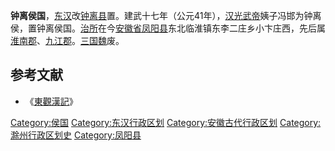 '''钟离侯国'''，[[东汉|东汉]]改[[钟离县|钟离县]]置。建武十七年（公元41年），[[汉光武帝|汉光武帝]]姨子冯邯为钟离侯，置钟离侯国。[[治所|治所]]在今[[安徽省|安徽省]][[凤阳县|凤阳县]]东北临淮镇东李二庄乡小卞庄西，先后属[[淮南郡|淮南郡]]、[[九江郡|九江郡]]。[[三国魏|三国魏]]废。

==参考文献==
*《[[東觀漢記|東觀漢記]]》
{{汉朝行政区划小作品}}
{{DEFAULTSORT:Z}}
[[Category:侯国|Category:侯国]]
[[Category:东汉行政区划|Category:东汉行政区划]]
[[Category:安徽古代行政区划|Category:安徽古代行政区划]]
[[Category:滁州行政区划史|Category:滁州行政区划史]]
[[Category:凤阳县|Category:凤阳县]]
